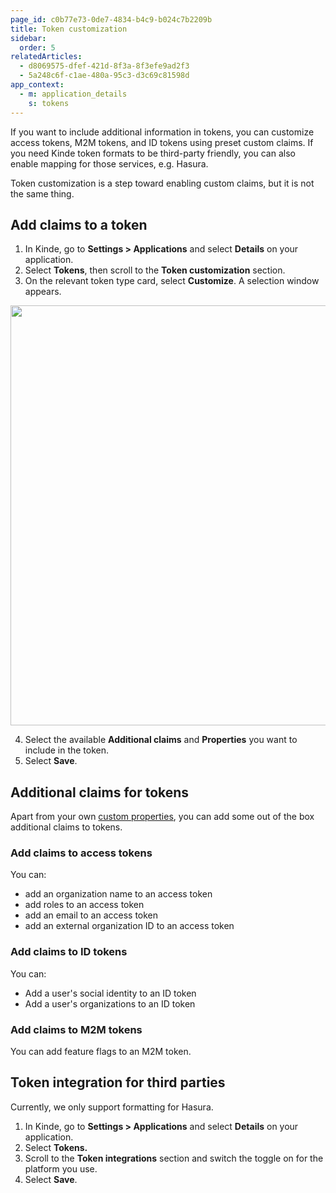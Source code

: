 ```yaml
---
page_id: c0b77e73-0de7-4834-b4c9-b024c7b2209b
title: Token customization
sidebar:
  order: 5
relatedArticles:
  - d8069575-dfef-421d-8f3a-8f3efe9ad2f3
  - 5a248c6f-c1ae-480a-95c3-d3c69c81598d
app_context:
  - m: application_details
    s: tokens
---
```


If you want to include additional information in tokens, you can customize access tokens, M2M tokens, and ID tokens using preset custom claims. If you need Kinde token formats to be third-party friendly, you can also enable mapping for those services, e.g. Hasura.

Token customization is a step toward enabling custom claims, but it is not the same thing.

## Add claims to a token

1. In Kinde, go to **Settings > Applications** and select **Details** on your application.
2. Select **Tokens**, then scroll to the **Token customization** section.
3. On the relevant token type card, select **Customize**. A selection window appears.

<img
  src="https://imagedelivery.net/skPPZTHzSlcslvHjesZQcQ/ba4db8c3-eab4-4b21-bd05-a1007d4aaf00/public"
  alt=""
  width="672px"
  height="auto"
  fetchpriority="low"
  loading="lazy"
  decoding="async"
/>

4. Select the available **Additional claims** and **Properties** you want to include in the token.
5. Select **Save**.

## Additional claims for tokens
Apart from your own [custom properties](/properties/work-with-properties/properties-in-tokens/), you can add some out of the box additional claims to tokens.

### Add claims to access tokens

You can:
- add an organization name to an access token
- add roles to an access token
- add an email to an access token
- add an external organization ID to an access token

### Add claims to ID tokens

You can:
- Add a user's social identity to an ID token
- Add a user's organizations to an ID token

### Add claims to M2M tokens

You can add feature flags to an M2M token.

## Token integration for third parties

Currently, we only support formatting for Hasura.

1. In Kinde, go to **Settings > Applications** and select **Details** on your application.
2. Select **Tokens.**
3. Scroll to the **Token integrations** section and switch the toggle on for the platform you use.
4. Select **Save**.
